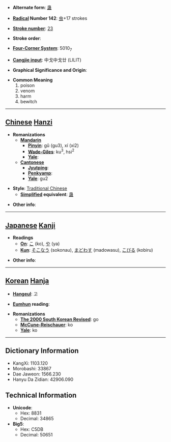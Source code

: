 * '''Alternate form''': [[蛊]]

* '''[[Wiktionary:Chinese radical index| Radical]] Number 142''': [[Wiktionary:Chinese radical index 虫|虫]]+17 strokes

* '''[[Wiktionary:Chinese total strokes index|Stroke number]]''': [[Wiktionary:Chinese total strokes index 23|23]]

* '''Stroke order''': 

* '''[[Wiktionary:Chinese four corner index|Four-Corner System]]''': 5010<sub>7</sub>

* '''[[Wiktionary:Chinese Cangjie index|Cangjie input]]''': 中戈中戈廿 (LILIT)

* '''Graphical Significance and Origin''': 

* '''Common Meaning'''
*#poison
*# venom
*# harm
*# bewitch


----

== [[Chinese]] [[Hanzi]] ==

* '''Romanizations'''
** '''[[Mandarin]]'''
*** '''[[Pinyin]]''': gǔ (gu3), xí (xi2)
*** '''[[Wade-Giles]]''': ku<sup>3</sup>, hsi<sup>2</sup>
*** '''[[Yale]]''': 
** '''[[Cantonese]]'''
*** '''[[Jyutping]]''':
*** '''[[Penkyamp]]''': 
*** '''[[Yale]]''': gu2

* '''Style''': [[Traditional Chinese]] 
** '''[[Simplified Chinese|Simplified]] equivalent''': [[蛊]]

* '''Other info''': 

----

== [[Japanese]] [[Kanji]] ==

* '''Readings'''
** '''[[On]]''': [[こ]] (ko), [[や]] (ya)
** '''[[Kun]]''': [[そこなう]] (sokonau), [[まどわす]] (madowasu), [[こびる]] (kobiru)

* '''Other info''':  

----

== [[Korean]] [[Hanja]] ==

* '''[[Hangeul]]''': 고

* '''[[Eumhun]] reading''': 

* '''Romanizations'''
** '''[[The 2000 South Korean Revised Romanization|The 2000 South Korean Revised]]''': go
** '''[[McCune-Reischauer]]''': ko
** '''[[Yale]]''': ko

----

== Dictionary Information ==

* KangXi: 1103.120
* Morobashi: 33867
* Dae Jaweon: 1566.230
* Hanyu Da Zidian: 42906.090

== Technical Information ==

* '''Unicode''':
** Hex: 8831
** Decimal: 34865
* '''Big5''':
** Hex: C5DB
** Decimal: 50651